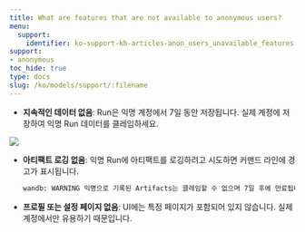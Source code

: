 ```yaml
---
title: What are features that are not available to anonymous users?
menu:
  support:
    identifier: ko-support-kb-articles-anon_users_unavailable_features
support:
- anonymous
toc_hide: true
type: docs
slug: /ko/models/support/:filename
---
```


* **지속적인 데이터 없음**: Run은 익명 계정에서 7일 동안 저장됩니다. 실제 계정에 저장하여 익명 Run 데이터를 클레임하세요.

<Frame>
    <img src="/images/app_ui/anon_mode_no_data.png"  />
</Frame>

* **아티팩트 로깅 없음**: 익명 Run에 아티팩트를 로깅하려고 시도하면 커맨드 라인에 경고가 표시됩니다.
    ```bash
    wandb: WARNING 익명으로 기록된 Artifacts는 클레임할 수 없으며 7일 후에 만료됩니다.
    ```

* **프로필 또는 설정 페이지 없음**: UI에는 특정 페이지가 포함되어 있지 않습니다. 실제 계정에서만 유용하기 때문입니다.
